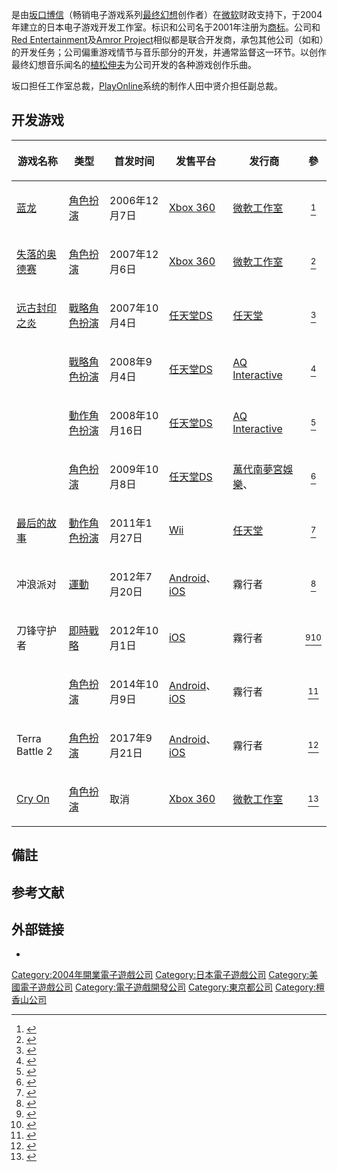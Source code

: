 {{Multiple issues|
{{Expand|time=2018-06-26T01:40:23+00:00}}
{{Refimprove|time=2018-06-26T01:40:23+00:00}}
}}
{{NoteTA
| G1=Games
}}
{{Infobox company
| company_name = 雾行者公司
| company_name_en = Mistwalker Corporation
| native_name = ミストウォーカー
| native_name_lang = ja
| logo =
| company_type = [[游戏开发商|游戏开发工作室]]
| foundation = 2004年
| location   = [[日本|日本]][[东京|东京]]<br />[[美國|美國]][[夏威夷|夏威夷]][[火奴鲁鲁|火奴鲁鲁]]
| key_people = [[坂口博信|坂口博信]]<br />田中贤介<br />[[植松伸夫|植松伸夫]]
| industry   = [[电子游戏产业|电子游戏产业]]
| products   = [[电子游戏|电子游戏]]
| revenue    =
| operating_income =
| net_income =
| num_employees = 15(2017)<ref>{{cite web|last=Leone|first=Matt|title=Directing from the sidelines|url=https://www.polygon.com/2018/3/16/17123366/concept-teams-mizuguchi-ueda-sakaguchi|website=Polygon|publisher=Vox Media|accessdate=2018-06-26|date=2018-03-16|language=en|deadurl=no|archiveurl=https://web.archive.org/web/20180622111516/https://www.polygon.com/2018/3/16/17123366/concept-teams-mizuguchi-ueda-sakaguchi|archivedate=2018-06-22}}</ref>
| homepage = {{URL|http://www.mistwalkercorp.com/}}
}}

{{Nihongo|'''雾行者'''|ミストウォーカー|Mistwalker}}是由[[坂口博信|坂口博信]]（畅销电子游戏系列[[最终幻想|最终幻想]]创作者）在[[微软|微软]]财政支持下，于2004年建立的日本电子游戏开发工作室。标识和公司名于2001年注册为[[注册商标|商标]]。公司和[[Red_Entertainment|Red Entertainment]]及[[堀井雄二|Amror Project]]相似都是联合开发商，承包其他公司（如{{link-en|Artoon|Artoon}}和{{link-en|feelplus|feelplus}}）的开发任务；公司偏重游戏情节与音乐部分的开发，并通常监督这一环节。以创作最终幻想音乐闻名的[[植松伸夫|植松伸夫]]为公司开发的各种游戏创作乐曲。

坂口担任工作室总裁，[[PlayOnline|PlayOnline]]系统的制作人田中贤介担任副总裁。

== 开发游戏 ==

{| class="wikitable sortable"
|-
! scope="col" | 游戏名称
! scope="col" | 类型
! scope="col" | 首发时间
! scope="col" | 发售平台
! scope="col" | 发行商
! scope="col" class="unsortable" |參
|-
! scope="row" | [[蓝龙|蓝龙]]{{Notetag|name=name1|和{{link-en|Artoon|Artoon}}共同开发}}
| class="nowrap" | [[角色扮演遊戲|角色扮演]]
| class="nowrap" | 2006年12月7日
| [[Xbox_360|Xbox 360]]
| [[微軟工作室|微軟工作室]]
| style="text-align:center" | <ref>{{cite web|url=https://www.indienova.com/history/828|title=游戏历史上的今天：《蓝龙》在北美发售|publisher=indienova|date=2007-12-06|accessdate=2018-09-08|language=zh|deadurl=no|archiveurl=https://web.archive.org/web/20180909002830/https://www.indienova.com/history/828|archivedate=2018-09-08}}</ref>
|-
! scope="row" | [[失落的奥德赛|失落的奥德赛]]{{Notetag|name=name2|{{link-en|feelplus|feelplus}}合作开发}}
| class="nowrap" | [[角色扮演遊戲|角色扮演]]
| class="nowrap" | 2007年12月6日
| [[Xbox_360|Xbox 360]]
| [[微軟工作室|微軟工作室]]
| style="text-align:center" | <ref>{{cite web|url=http://www.famitsu.com/game/news/1212333_1124.html|script-title=ja:『ロストオデッセイ』がいよいよ発売！ Xbox LIVE マーケットプレイスなどに新コンテンツが続々と追加|publisher=[[法米通|法米通]]|date=2007-12-06|accessdate=2016-01-18|archiveurl=https://web.archive.org/web/20080723141943/http://www.famitsu.com/game/news/1212333_1124.html|archivedate=2008-07-23|deadurl=no|language=ja}}</ref>
|-
! scope="row" | [[远古封印之炎|远古封印之炎]]{{Notetag|name=name3|和{{link-en|Racjin|Racjin}}共同开发}}
| class="nowrap" | [[戰略角色扮演遊戲|戰略角色扮演]]
| class="nowrap" | 2007年10月4日
| [[任天堂DS|任天堂DS]]
| [[任天堂|任天堂]]
| style="text-align:center" | <ref>{{Cite web|url=https://www.giantbomb.com/ash-archaic-sealed-heat/3030-21584/releases/|title=ASH: Archaic Sealed Heat|accessdate=2018-09-08|publisher=[[Giant_Bomb|Giant Bomb]]|language=en|deadurl=no|archiveurl=https://web.archive.org/web/20180909002239/https://www.giantbomb.com/ash-archaic-sealed-heat/3030-21584/releases/|archivedate=2018-09-08}}</ref>
|-
! scope="row" | {{link-en|蓝龙Plus|Blue Dragon Plus}}{{Notetag|name=name4|和[[Brownie_Brown|Brownie Brown]]与feelplus共同开发}}
| class="nowrap" | [[戰略角色扮演遊戲|戰略角色扮演]]
| class="nowrap" | 2008年9月4日
| [[任天堂DS|任天堂DS]]
| [[AQ_Interactive|AQ Interactive]]
| style="text-align:center" | <ref>{{Cite web|url=https://www.giantbomb.com/blue-dragon-plus/3030-22990/releases/|title=Blue Dragon Plus|accessdate=2018-09-08|publisher=[[Giant_Bomb|Giant Bomb]]|language=en|deadurl=no|archiveurl=https://web.archive.org/web/20150314000218/https://www.giantbomb.com/blue-dragon-plus/3030-22990/releases/|archivedate=2015-03-14}}</ref>
|-
! scope="row" | {{link-en|离开 混乱迷宫|Away: Shuffle Dungeon}}{{Notetag|name=name1}}
| class="nowrap" | [[動作角色扮演遊戲|動作角色扮演]]
| class="nowrap" | 2008年10月16日
| [[任天堂DS|任天堂DS]]
| [[AQ_Interactive|AQ Interactive]]
| style="text-align:center" | <ref>{{Cite web|url=https://www.giantbomb.com/away-shuffle-dungeon/3030-23166/releases/|title=Away: Shuffle Dungeon|accessdate=2018-09-08|publisher=[[Giant_Bomb|Giant Bomb]]|language=en|deadurl=no|archiveurl=https://web.archive.org/web/20180909001855/https://www.giantbomb.com/away-shuffle-dungeon/3030-23166/releases/|archivedate=2018-09-08}}</ref>
|-
! scope="row" | {{link-en|蓝龙 异界巨兽|Blue Dragon: Awakened Shadow}}{{Notetag|name=name6|和[[tri-Crescendo|tri-Crescendo]]与[[Bird_Studio|Bird Studio]]共同开发}}
| class="nowrap" | [[角色扮演遊戲|角色扮演]]
| class="nowrap" | 2009年10月8日
| [[任天堂DS|任天堂DS]]
| [[萬代南夢宮娛樂|萬代南夢宮娛樂]]、{{link-en|D3 Publisher|D3 Publisher}}
| style="text-align:center" | <ref>{{Cite web|url=https://gnn.gamer.com.tw/3/50743.html|title=藍龍 異界巨獸》即日登場 透過 Wi-Fi 連線多人合作對抗異界巨獸！|author=Sam|date=2009-10-08|accessdate=2018-09-08|publisher=[[巴哈姆特|巴哈姆特]]|language=zh|deadurl=no|archiveurl=https://web.archive.org/web/20180909001550/https://gnn.gamer.com.tw/0/39800.html|archivedate=2018-09-08}}</ref>
|-
! scope="row" | [[最后的故事|最后的故事]]{{Notetag|name=name7|和[[AQ_Interactive|AQ Interactive]]共同开发}}
| class="nowrap" | [[動作角色扮演遊戲|動作角色扮演]]
| class="nowrap" | 2011年1月27日
| [[Wii|Wii]]
| [[任天堂|任天堂]]
| style="text-align:center" | <ref>{{Cite web|url=https://gnn.gamer.com.tw/3/50743.html|title=【影音試玩】《夢幻終章》坂口博信最新力作 體驗獨特系統魅力|author=編輯部|date=2011-01-29|accessdate=2018-09-08|publisher=[[巴哈姆特|巴哈姆特]]|language=zh|deadurl=no|archiveurl=https://web.archive.org/web/20180909001401/https://gnn.gamer.com.tw/3/50743.html|archivedate=2018-09-08}}</ref>
|-
! scope="row" | 冲浪派对
| class="nowrap" | [[運動遊戲|運動]]
| class="nowrap" | 2012年7月20日
| [[Android|Android]]、[[iOS|iOS]]
| 霧行者
| style="text-align:center" | <ref>{{cite web|url=https://appadvice.com/app/party-wave/517432320|title=An Action Surfing Game Developed by Mistwalker|work=AppAdvice|accessdate=2018-09-08|language=en|deadurl=no|archiveurl=https://web.archive.org/web/20180909001054/https://appadvice.com/app/party-wave/517432320|archivedate=2018-09-08}}</ref>
|-
! scope="row" | 刀锋守护者
| class="nowrap" | [[即時戰略遊戲|即時戰略]]
| class="nowrap" | 2012年10月1日
| [[iOS|iOS]]
| 霧行者
| style="text-align:center" | <ref>{{cite tweet|user=mistwalker |number=250671120351629312 |date=2012-09-23 |title=Blade Guardian (iOS) is coming on October 1st, too. A defense real-time strategy game.  http://ow.ly/dZ9ua  (H. Sakaguchi)|language=en|accessdate=2018-09-08|deadurl=no|archiveurl=https://web.archive.org/web/20180909000221/https:/twitter.com/mistwalker/status/250671120351629312|archivedate=2018-09-08}}</ref><ref>{{Cite web|url=https://toucharcade.com/2012/09/25/mistwalker-announces-blade-guardian-a-tower-defense-game/|title=Mistwalker Announces ‘Blade Guardian,’ A Tower Defense Game|last=Nicholson |first=Brad |date=2012-09-25|accessdate=2018-09-08|publisher=TouchArcade|language=en|deadurl=no|archiveurl=https://web.archive.org/web/20180818173514/https://toucharcade.com/2012/09/25/mistwalker-announces-blade-guardian-a-tower-defense-game/|archivedate=2018-08-18}}</ref>
|-
! scope="row" | {{link-en|Terra Battle|Terra Battle}}
| class="nowrap" | [[角色扮演遊戲|角色扮演]]
| class="nowrap" | 2014年10月9日
| [[Android|Android]]、[[iOS|iOS]]
| 霧行者
| style="text-align:center" | <ref>{{Cite web|url=https://gnn.gamer.com.tw/2/104442.html|title=《Terra Battle》確認 10 月 9 日問世 植松伸夫公布全新遊戲配樂|author=Jerry|date=2014-10-03|accessdate=2018-09-08|publisher=[[巴哈姆特|巴哈姆特]]|language=zh|deadurl=no|archiveurl=https://web.archive.org/web/20180908235056/https://gnn.gamer.com.tw/2/104442.html|archivedate=2018-09-08}}</ref>
|-
! scope="row" | Terra Battle 2{{Notetag|name=name8|和{{tsl|en|Silicon Studio|Silicon Studio}}共同开发<ref name="crunchyroll">{{cite web|url=http://www.crunchyroll.com/anime-news/2017/06/21/hironobu-sakaguchis-new-games-are-terra-battle-2-and-terra-wars |title=crunchyroll.com |publisher=crunchyroll |last=Luster |first=Joseph |date=2017-06-21 |accessdate=2018-06-26 |language=en|deadurl=no|archiveurl=https://web.archive.org/web/20180612141115/http://www.crunchyroll.com/anime-news/2017/06/21/hironobu-sakaguchis-new-games-are-terra-battle-2-and-terra-wars|archivedate=2018-06-12}}</ref>}}
| class="nowrap" | [[角色扮演遊戲|角色扮演]]
| class="nowrap" | 2017年9月21日
| [[Android|Android]]、[[iOS|iOS]]
| 霧行者
| style="text-align:center" | <ref>{{Cite web|url=https://gnn.gamer.com.tw/7/152467.html|title=《Terra Battle 2》上市日期正式確定 公開最新宣傳影片|author=犬拓|date=2017-09-13|accessdate=2018-09-08|publisher=[[巴哈姆特|巴哈姆特]]|language=zh|deadurl=no|archiveurl=https://web.archive.org/web/20180908234856/https://gnn.gamer.com.tw/7/152467.html|archivedate=2018-09-08}}</ref>
|-
! scope="row" | [[Cry_On|Cry On]]{{Notetag|name=name9|和[[Cavia|Cavia]]共同开发}}
| class="nowrap" | [[角色扮演遊戲|角色扮演]]
| class="nowrap" | 取消
| [[Xbox_360|Xbox 360]]
| [[微軟工作室|微軟工作室]]
| style="text-align:center" | <ref>{{Cite web|url=https://www.destructoid.com/what-mistwalker-s-cry-on-might-have-looked-like-285441.phtml|title=Here's what Mistwalker's canceled RPG looked like|author=Kyle MacGregor Burleson|date=2014-12-26|accessdate=2018-09-08|publisher=[Destructoid]]|language=en|deadurl=no|archiveurl=https://web.archive.org/web/20160304112554/https://www.destructoid.com/what-mistwalker-s-cry-on-might-have-looked-like-285441.phtml|archivedate=2016-03-04}}</ref>
|}

== 備註 ==
{{ReflistH|2}}
{{NoteFoot}}
{{ReflistF}}

== 参考文献 ==
{{reflist|2}}

== 外部链接 ==
* {{Official website|http://www.mistwalkercorp.com/}}
{{Mistwalker}}
{{Authority control}}
{{DEFAULTSORT:Mistwalker}}
[[Category:2004年開業電子遊戲公司|Category:2004年開業電子遊戲公司]]
[[Category:日本電子遊戲公司|Category:日本電子遊戲公司]]
[[Category:美國電子遊戲公司|Category:美國電子遊戲公司]]
[[Category:電子遊戲開發公司|Category:電子遊戲開發公司]]
[[Category:東京都公司|Category:東京都公司]]
[[Category:檀香山公司|Category:檀香山公司]]